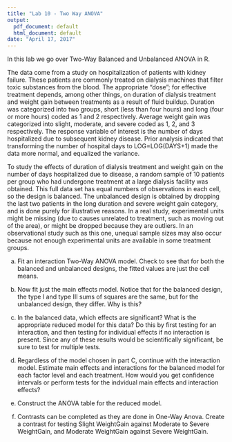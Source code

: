 ```yaml
---
title: "Lab 10 - Two Way ANOVA"
output:
  pdf_document: default
  html_document: default
date: "April 17, 2017"
---
```


In this lab we go over Two-Way Balanced and Unbalanced ANOVA in R. 

The data come from a study on hospitalization of patients with kidney failure. These patients are commonly treated on dialysis machines that filter toxic substances from the blood. The appropriate "dose"; for effective treatment depends, among other things, on duration of dialysis treatment and weight gain between treatments as a result of fluid buildup. Duration was categorized into two groups, short (less than four hours) and long (four or more hours) coded as 1 and 2 respectively. Average weight gain was categorized into slight, moderate, and severe coded as 1, 2, and 3 respectively. The response variable of interest is the number of days hospitalized due to subsequent kidney disease. Prior analysis indicated that transforming the number of hospital days to LOG=LOG(DAYS+1) made the data more normal, and equalized the variance.

To study the effects of duration of dialysis treatment and weight gain on the number of days hospitalized due to disease, a random sample of 10 patients per group who had undergone treatment at a large dialysis facility was obtained. This full data set has equal numbers of observations in each cell, so the design is balanced. The unbalanced design is obtained by dropping the last two patients in the long duration and severe weight gain category, and is done purely for illustrative reasons. In a real study, experimental units might be missing (due to causes unrelated to treatment, such as moving out of the area), or might be dropped because they are outliers. In an observational study such as this one, unequal sample sizes may also occur because not enough experimental units are available in some treatment groups.
    
a) Fit an interaction Two-Way ANOVA model. Check to see that for both the balanced and unbalanced designs, the fitted values are just the cell means.



b) Now fit just the main effects model.  Notice that for the balanced design, the type I and type III sums of squares are the same, but for the unbalanced design, they differ. Why is this?



c) In the balanced data, which effects are significant? What is the appropriate reduced model for this data?  Do this by first testing for an interaction, and then testing for individual effects if no interaction is present. Since any of these results would be scientifically significant, be sure to test for multiple tests.





d) Regardless of the model chosen in part C, continue with the interaction model.  Estimate main effects and interactions for the balanced model for each factor level and each treatment.  How would you get confidence intervals or perform tests for the indvidual main effects and interaction effects?


e) Construct the ANOVA table for the reduced model.


g) Contrasts can be completed as they are done in One-Way Anova. Create a contrast for testing Slight WeightGain against Moderate to Severe WeightGain, and Moderate WeightGain against  Severe WeightGain. 



